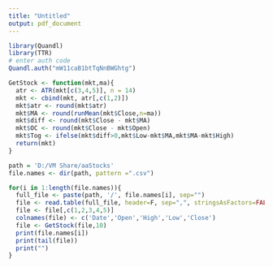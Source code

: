 ```yaml
---
title: "Untitled"
output: pdf_document
---
```



```r
library(Quandl)
library(TTR)
# enter auth code
Quandl.auth("mW11caB1btTqNnBWGhtg")

GetStock <- function(mkt,ma){
  atr <- ATR(mkt[c(3,4,5)], n = 14)
  mkt <- cbind(mkt, atr[,c(1,2)])
  mkt$atr <- round(mkt$atr)
  mkt$MA <- round(runMean(mkt$Close,n=ma))
  mkt$diff <- round(mkt$Close - mkt$MA)
  mkt$OC <- round(mkt$Close - mkt$Open)
  mkt$Tog <- ifelse(mkt$diff>0,mkt$Low-mkt$MA,mkt$MA-mkt$High)
  return(mkt)
}
```

```r
path = 'D:/VM Share/aaStocks'
file.names <- dir(path, pattern =".csv")

for(i in 1:length(file.names)){
  full_file <- paste(path, '/', file.names[i], sep="")
  file <- read.table(full_file, header=F, sep=",", stringsAsFactors=FALSE)
  file <- file[,c(1,2,3,4,5)]
  colnames(file) <- c('Date','Open','High','Low','Close')
  file <- GetStock(file,10)
  print(file.names[i])
  print(tail(file))
  print("")
}

```


